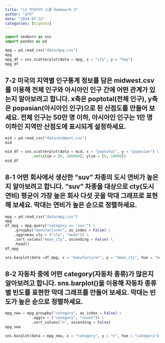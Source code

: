 ```yaml
---
title: "LS 빅데이터 스쿨 Homework 3"
author: "승학"
date: "2024-07-22"
categories: [bigdata]
---
```



```python

import seaborn as sns
import pandas as pd

mpg = pd.read_csv("data/mpg.csv")
mpg
mpg_df = sns.scatterplot(data = mpg, x = "cty", y = "hwy")
mpg_df

```

## 7-2 미국의 지역별 인구통계 정보를 담은 midwest.csv를 이용해 전체 인구와 아시아인 인구 간에 어떤 관계가 있는지 알아보려고 합니다. x축은 poptotal(전체 인구), y축은 popasian(아시아인 인구)으로 된 산점도를 만들어 보세요. 전체 인구는 50만 명 이하, 아시아인 인구는 1만 명 이하인 지역만 산점도에 표시되게 설정하세요.

```python

mid = pd.read_csv("data/midwest.csv")
mid

mid_df = sns.scatterplot(data = mid, x = "poptotal", y = "popasian") \
            .set(xlim = [0, 500000], ylim = [0, 10000])
mid_df

```


## 8-1 어떤 회사에서 생산한 "suv" 차종의 도시 연비가 높은지 알아보려고 합니다. "suv" 차종을 대상으로 cty(도시 연비) 평균이 가장 높은 회사 다섯 곳을 막대 그래프로 표현해 보세요. 막대는 연비가 높은 순으로 정렬하세요.

```python

mpg = pd.read_csv("data/mpg.csv")
mpg
df_mpg = mpg.query("category == 'suv'") \
    .groupby("manufacturer", as_index = False) \
    .agg(mean_cty = ("cty", "mean")) \
    .sort_values("mean_cty", ascending = False) \
    .head()
df_mpg

sns.barplot(data =df_mpg, x = "manufacturer", y = "mean_cty", hue = "manufacturer")

```

## 8-2 자동차 중에 어떤 category(자동차 종류)가 많은지 알아보려고 합니다. sns.barplot()을 이용해 자동차 종류별 빈도를 표현한 막대 그래프를 만들어 보세요. 막대는 빈도가 높은 순으로 정렬하세요.

```python
mpg_new = mpg.groupby("category", as_index = False) \
            .agg(n = ("category", "count")) \
            .sort_values("n", ascending = False)
mpg_new

sns.barplot(data = mpg_new, x = "category", y = "n", hue = "category")

```


